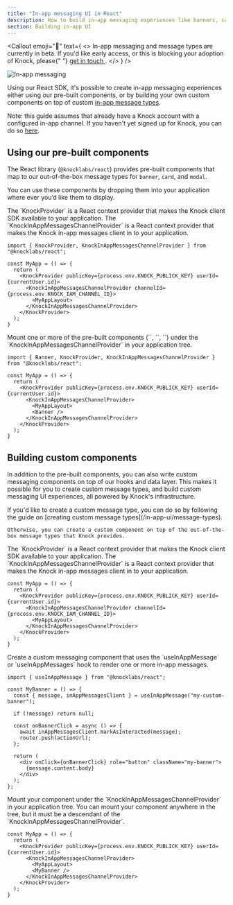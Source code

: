 ```yaml
---
title: "In-app messaging UI in React"
description: How to build in-app messaging experiences like banners, cards, modals and more, powered by Knock and React.
section: Building in-app UI
---
```


<Callout
  emoji="🚧"
  text={
    <>
      In-app messaging and message types are currently in beta. If you'd like
      early access, or this is blocking your adoption of Knock, please{" "}
      <a href="mailto:support@knock.app?subject=Message%20types">
        get in touch
      </a>
      .
    </>
  }
/>

![In-app messaging](/images/in-app-ui/in-app-messaging-components.png)

Using our React SDK, it's possible to create in-app messaging experiences either using our pre-built components, or by building your own custom components on top of custom [in-app message types](/in-app-ui/message-types).

Note: this guide assumes that already have a Knock account with a configured in-app channel. If you haven't yet signed up for Knock, you can do so [here](https://dashboard.knock.app/signup).

## Using our pre-built components

The React library (`@knocklabs/react`) provides pre-built components that map to our out-of-the-box message types for `banner`, `card`, and `modal`.

You can use these components by dropping them into your application where ever you’d like them to display.

<Steps>
  <Step title="Setup the KnockProvider and KnockInAppMessagesChannelProvider">
    The `KnockProvider` is a React context provider that makes the Knock client SDK available to your application. The `KnockInAppMessagesChannelProvider` is a React context provider that makes the Knock in-app messages client in to your application.

```tsx
import { KnockProvider, KnockInAppMessagesChannelProvider } from "@knocklabs/react";

const MyApp = () => {
  return (
    <KnockProvider publicKey={process.env.KNOCK_PUBLICK_KEY} userId={currentUser.id}>
      <KnockInAppMessagesChannelProvider channelId={process.env.KNOCK_IAM_CHANNEL_ID}>
        <MyAppLayout>
      </KnockInAppMessagesChannelProvider>
    </KnockProvider>
  );
}
```

  </Step>
  <Step title="Mount one or more pre-built components">
    Mount one or more of the pre-built components (`<Banner />`, `<Card />`, `<Modal />`) under the `KnockInAppMessagesChannelProvider` in your application tree.

```tsx
import { Banner, KnockProvider, KnockInAppMessagesChannelProvider } from "@knocklabs/react";

const MyApp = () => {
  return (
    <KnockProvider publicKey={process.env.KNOCK_PUBLICK_KEY} userId={currentUser.id}>
      <KnockInAppMessagesChannelProvider>
        <MyAppLayout>
        <Banner />
      </KnockInAppMessagesChannelProvider>
    </KnockProvider>
  );
}
```

  </Step>
</Steps>

## Building custom components

In addition to the pre-built components, you can also write custom messaging components on top of our hooks and data layer. This makes it possible for you to create custom message types, and build custom messaging UI experiences, all powered by Knock's infrastructure.

<Steps>
  <Step title="Create a custom message type (optional)">
    If you'd like to create a custom message type, you can do so by following the guide on [creating custom message types](/in-app-ui/message-types).

    Otherwise, you can create a custom component on top of the out-of-the-box message types that Knock provides.

  </Step>
  <Step title="Setup the KnockProvider and KnockInAppMessagesChannelProvider">
    The `KnockProvider` is a React context provider that makes the Knock client SDK available to your application. The `KnockInAppMessagesChannelProvider` is a React context provider that makes the Knock in-app messages client in to your application.

```tsx
const MyApp = () => {
  return (
    <KnockProvider publicKey={process.env.KNOCK_PUBLICK_KEY} userId={currentUser.id}>
      <KnockInAppMessagesChannelProvider channelId={process.env.KNOCK_IAM_CHANNEL_ID}>
        <MyAppLayout>
      </KnockInAppMessagesChannelProvider>
    </KnockProvider>
  );
}
```

  </Step>
  <Step title="Create a custom messaging component">
    Create a custom messaging component that uses the `useInAppMessage` or `useInAppMessages` hook to render one or more in-app messages.

```tsx
import { useInAppMessage } from "@knocklabs/react";

const MyBanner = () => {
  const { message, inAppMessagesClient } = useInAppMessage("my-custom-banner");

  if (!message) return null;

  const onBannerClick = async () => {
    await inAppMessagesClient.markAsInteracted(message);
    router.push(actionUrl);
  };

  return (
    <div onClick={onBannerClick} role="button" className="my-banner">
      {message.content.body}
    </div>
  );
};
```

  </Step>
  <Step title="Mount your component">
    Mount your component under the `KnockInAppMessagesChannelProvider` in your application tree. You can mount your component anywhere in the tree, but it must be a descendant of the `KnockInAppMessagesChannelProvider`.

```tsx
const MyApp = () => {
  return (
    <KnockProvider publicKey={process.env.KNOCK_PUBLICK_KEY} userId={currentUser.id}>
      <KnockInAppMessagesChannelProvider>
        <MyAppLayout>
        <MyBanner />
      </KnockInAppMessagesChannelProvider>
    </KnockProvider>
  );
}
```

  </Step>
</Steps>

